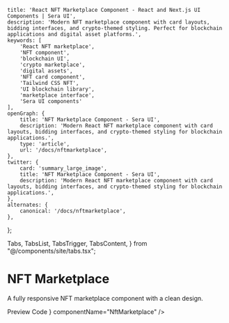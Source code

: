     title: 'React NFT Marketplace Component - React and Next.js UI Components | Sera UI',
    description: 'Modern NFT marketplace component with card layouts, bidding interfaces, and crypto-themed styling. Perfect for blockchain applications and digital asset platforms.',
    keywords: [
        'React NFT marketplace',
        'NFT component',
        'blockchain UI',
        'crypto marketplace',
        'digital assets',
        'NFT card component',
        'Tailwind CSS NFT',
        'UI blockchain library',
        'marketplace interface',
        'Sera UI components'
    ],
    openGraph: {
        title: 'NFT Marketplace Component - Sera UI',
        description: 'Modern React NFT marketplace component with card layouts, bidding interfaces, and crypto-themed styling for blockchain applications.',
        type: 'article',
        url: '/docs/nftmarketplace',
    },
    twitter: {
        card: 'summary_large_image',
        title: 'NFT Marketplace Component - Sera UI',
        description: 'Modern React NFT marketplace component with card layouts, bidding interfaces, and crypto-themed styling for blockchain applications.',
    },
    alternates: {
        canonical: '/docs/nftmarketplace',
    },
};

  Tabs,
  TabsList,
  TabsTrigger,
  TabsContent,
} from "@/components/site/tabs.tsx";

<HideTOC />

# NFT Marketplace <AI dir="left"/>
A fully responsive NFT marketplace component with a clean design.

<Tabs defaultValue="preview" className="">
  <TabsList>
    <TabsTrigger value="preview">Preview</TabsTrigger>
    <TabsTrigger value="code">Code</TabsTrigger>
  </TabsList>
  <TabsContent value="preview">
    <ComponentRenderer component={<NftMarketplace />} componentName="NftMarketplace" />
  </TabsContent>
  <TabsContent value="code">
    <CodeBlock filePath="src/app/docs/nftmarketplace/nftmarketplace.tsx" />
  </TabsContent>
</Tabs>

